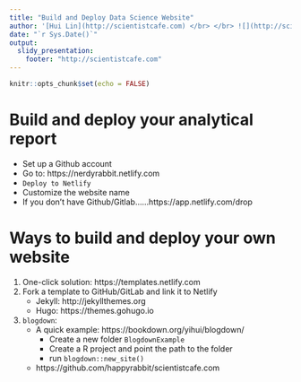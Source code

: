 ```yaml
---
title: "Build and Deploy Data Science Website"
author: '[Hui Lin](http://scientistcafe.com) </br> </br> ![](http://scientistcafe.com/images/netlifylogo.png){width=15%}'
date: "`r Sys.Date()`"
output: 
  slidy_presentation: 
    footer: "http://scientistcafe.com"
---
```


```r
knitr::opts_chunk$set(echo = FALSE)
```

# Build and deploy your analytical report

- Set up a Github account
- Go to: https://nerdyrabbit.netlify.com
- `Deploy to Netlify`
- Customize the website name
- If you don't have Github/Gitlab......https://app.netlify.com/drop

# Ways to build and deploy your own website

1. One-click solution: https://templates.netlify.com
2. Fork a template to GitHub/GitLab and link it to Netlify 
    - Jekyll: http://jekyllthemes.org
    - Hugo: https://themes.gohugo.io
3. `blogdown`: 
    - A quick example: https://bookdown.org/yihui/blogdown/
        - Create a new folder `BlogdownExample` 
        - Create a R project and point the path to the folder
        - run `blogdown::new_site()`
    - https://github.com/happyrabbit/scientistcafe.com
